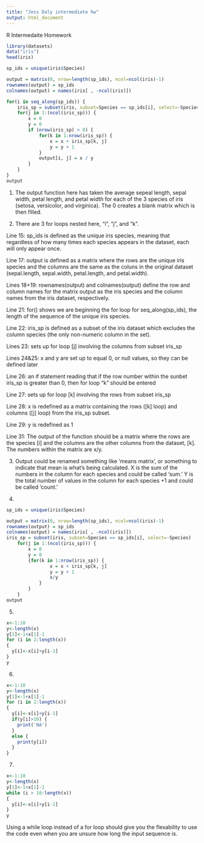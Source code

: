 ---
title: "Jess Daly intermediate hw"
output: html_document
---

R Intermedaite Homework

```{r}
library(datasets)
data("iris")
head(iris)
```

```{r}
sp_ids = unique(iris$Species)

output = matrix(0, nrow=length(sp_ids), ncol=ncol(iris)-1)
rownames(output) = sp_ids
colnames(output) = names(iris[ , -ncol(iris)])

for(i in seq_along(sp_ids)) {
    iris_sp = subset(iris, subset=Species == sp_ids[i], select=-Species)
    for(j in 1:(ncol(iris_sp))) {
        x = 0
        y = 0
        if (nrow(iris_sp) > 0) {
            for(k in 1:nrow(iris_sp)) {
                x = x + iris_sp[k, j]
                y = y + 1
            }
            output[i, j] = x / y 
        }
    }
}
output
```

1.  The output function here has taken the average sepeal length, sepal width, petal length, and petal width for each of the 3 species of iris (setosa, versicolor, and virginica). The 0 creates a blank matrix which is then filled.

2. There are 3 for loops nested here, "i", "j", and "k".

Line 15: sp_ids is defined as the unique iris species, meaning that regardless of how many times each species appears in the dataset, each will only appear once.

Line 17: output is defined as a matrix where the rows are the unique iris species and the columns are the same as the coluns in the original dataset (sepal.length, sepal.width, petal.length, and petal.width).

Lines 18+19: rownames(output) and colnames(output) define the row and column names for the matrix output as the iris species and the column names from the iris dataset, respectively.

Line 21: for() shows we are beginning the for loop for seq_along(sp_ids), the length of the sequence of the unique iris species. 

Line 22: iris_sp is defined as a subset of the iris dataset which excludes the column species (the only non-numeric column in the set).

Lines 23: sets up for loop [j] involving the columns from subset iris_sp

Lines 24&25: x and y are set up to equal 0, or null values, so they can be defined later

Line 26: an if statement reading that if the row number within the sunbet iris_sp is greater than 0, then for loop "k" should be entered 

Line 27: sets up for loop [k] involving the rows from subset iris_sp

Line 28: x is redefined as a matrix containing the rows ([k] loop) and columns ([j] loop) from the iris_sp subset.

Line 29: y is redefined as 1

Line 31: The output of the function should be a matrix where the rows are the species [i] and the columns are the other columns from the dataset, [k]. The numbers within the matrix are x/y.



3. Output could be renamed something like 'means matrix', or something to indicate that mean is what's being calculated. X is the sum of the numbers in the column for each species and could be called 'sum.' Y is the total number of values in the column for each species +1 and could be called 'count.'


4.
```{r}
sp_ids = unique(iris$Species)

output = matrix(0, nrow=length(sp_ids), ncol=ncol(iris)-1)
rownames(output) = sp_ids
colnames(output) = names(iris[ , -ncol(iris)])
iris_sp = subset(iris, subset=Species == sp_ids[i], select=-Species)
    for(j in 1:(ncol(iris_sp))) {
        x = 0
        y = 0
        {for(k in 1:nrow(iris_sp)) {
                x = x + iris_sp[k, j]
                y = y + 1
                x/y
            }
        }
    }
output
```



5.
```{r}
x<-1:10
y<-length(x)
y[1]<-1+x[1]-1
for (i in 2:length(x))
{
  y[i]<-x[i]+y[i-1]
}
y
```

6.
```{r}
x<-1:10
y<-length(x)
y[1]<-1+x[1]-1
for (i in 2:length(x))
{
  y[i]<-x[i]+y[i-1]
  if(y[i]>10) {
    print('NA')
  }
  else {
    print(y[i])
  }
}

```


7.
```{r}
x<-1:10
y<-length(x)
y[1]<-1+x[1]-1
while (i > 10:length(x))
{
  y[i]<-x[i]+y[i-1]
}
y
```
Using a while loop instead of a for loop should give you the flexability to use the code even when you are unsure how long the input sequence is.








